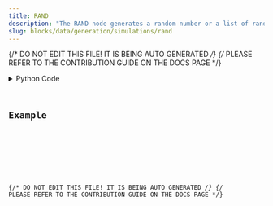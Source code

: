 ```yaml
---
title: RAND
description: "The RAND node generates a random number or a list of random numbers, depending on the distribution selected."
slug: blocks/data/generation/simulations/rand
---
```


{/* DO NOT EDIT THIS FILE! IT IS BEING AUTO GENERATED */}
{/* PLEASE REFER TO THE CONTRIBUTION GUIDE ON THE DOCS PAGE */}


<PythonDocsDisplay docstring={docstring} />
<details>
<summary>Python Code</summary>



<Code code={pythonCode} lang="py" wrap theme="dracula" />

[Find this Flojoy Block on GitHub](https://github.com/flojoy-ai/blocks/blob/main/blocks/DATA/GENERATION/SIMULATIONS/RAND/RAND.py)

</details>

## Example


<GetHelpWidget />


<AppDisplay app={app} blockName="RAND" client:visible />


<Example />

{/* DO NOT EDIT THIS FILE! IT IS BEING AUTO GENERATED */}
{/* PLEASE REFER TO THE CONTRIBUTION GUIDE ON THE DOCS PAGE */}
